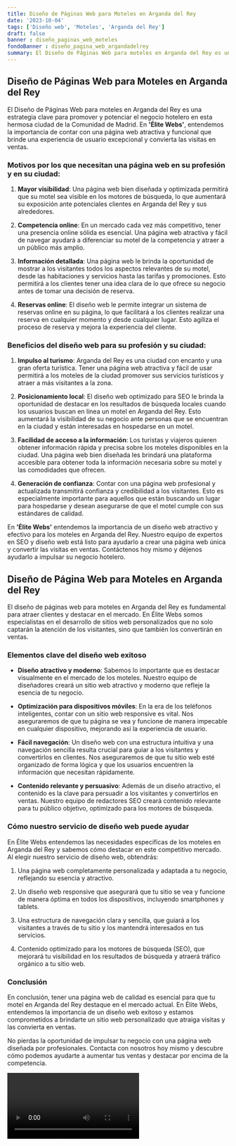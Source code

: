 ```yaml
---
title: Diseño de Páginas Web para Moteles en Arganda del Rey
date: '2023-10-04'
tags: ['Diseño web', 'Moteles', 'Arganda del Rey']
draft: false
banner : diseño_paginas_web_moteles
fondoBanner : diseño_pagina_web_argandadelrey
summary: El Diseño de Páginas Web para moteles en Arganda del Rey es una estrategia clave para promover y potenciar el negocio hotelero en esta hermosa ciudad de la Comunidad de Madrid. En 'Élite Webs', entendemos la importancia de contar con una página web atractiva y funcional que brinde una experiencia de usuario excepcional y convierta las visitas en ventas.
---
```


## Diseño de Páginas Web para Moteles en Arganda del Rey

El Diseño de Páginas Web para moteles en Arganda del Rey es una estrategia clave para promover y potenciar el negocio hotelero en esta hermosa ciudad de la Comunidad de Madrid. En **'Élite Webs'**, entendemos la importancia de contar con una página web atractiva y funcional que brinde una experiencia de usuario excepcional y convierta las visitas en ventas.

### Motivos por los que necesitan una página web en su profesión y en su ciudad:

1. **Mayor visibilidad**: Una página web bien diseñada y optimizada permitirá que su motel sea visible en los motores de búsqueda, lo que aumentará su exposición ante potenciales clientes en Arganda del Rey y sus alrededores.

2. **Competencia online**: En un mercado cada vez más competitivo, tener una presencia online sólida es esencial. Una página web atractiva y fácil de navegar ayudará a diferenciar su motel de la competencia y atraer a un público más amplio.

3. **Información detallada**: Una página web le brinda la oportunidad de mostrar a los visitantes todos los aspectos relevantes de su motel, desde las habitaciones y servicios hasta las tarifas y promociones. Esto permitirá a los clientes tener una idea clara de lo que ofrece su negocio antes de tomar una decisión de reserva.

4. **Reservas online**: El diseño web le permite integrar un sistema de reservas online en su página, lo que facilitará a los clientes realizar una reserva en cualquier momento y desde cualquier lugar. Esto agiliza el proceso de reserva y mejora la experiencia del cliente.

### Beneficios del diseño web para su profesión y su ciudad:

1. **Impulso al turismo**: Arganda del Rey es una ciudad con encanto y una gran oferta turística. Tener una página web atractiva y fácil de usar permitirá a los moteles de la ciudad promover sus servicios turísticos y atraer a más visitantes a la zona.

2. **Posicionamiento local**: El diseño web optimizado para SEO le brinda la oportunidad de destacar en los resultados de búsqueda locales cuando los usuarios buscan en línea un motel en Arganda del Rey. Esto aumentará la visibilidad de su negocio ante personas que se encuentran en la ciudad y están interesadas en hospedarse en un motel.

3. **Facilidad de acceso a la información**: Los turistas y viajeros quieren obtener información rápida y precisa sobre los moteles disponibles en la ciudad. Una página web bien diseñada les brindará una plataforma accesible para obtener toda la información necesaria sobre su motel y las comodidades que ofrecen.

4. **Generación de confianza**: Contar con una página web profesional y actualizada transmitirá confianza y credibilidad a los visitantes. Esto es especialmente importante para aquellos que están buscando un lugar para hospedarse y desean asegurarse de que el motel cumple con sus estándares de calidad.

En **'Élite Webs'** entendemos la importancia de un diseño web atractivo y efectivo para los moteles en Arganda del Rey. Nuestro equipo de expertos en SEO y diseño web está listo para ayudarlo a crear una página web única y convertir las visitas en ventas. Contáctenos hoy mismo y déjenos ayudarlo a impulsar su negocio hotelero.

<GifSeo />

<Cta />

## Diseño de Página Web para Moteles en Arganda del Rey

El diseño de páginas web para moteles en Arganda del Rey es fundamental para atraer clientes y destacar en el mercado. En Élite Webs somos especialistas en el desarrollo de sitios web personalizados que no solo captarán la atención de los visitantes, sino que también los convertirán en ventas.

### Elementos clave del diseño web exitoso

- **Diseño atractivo y moderno**: Sabemos lo importante que es destacar visualmente en el mercado de los moteles. Nuestro equipo de diseñadores creará un sitio web atractivo y moderno que refleje la esencia de tu negocio.

- **Optimización para dispositivos móviles**: En la era de los teléfonos inteligentes, contar con un sitio web responsive es vital. Nos aseguraremos de que tu página se vea y funcione de manera impecable en cualquier dispositivo, mejorando así la experiencia de usuario.

- **Fácil navegación**: Un diseño web con una estructura intuitiva y una navegación sencilla resulta crucial para guiar a los visitantes y convertirlos en clientes. Nos aseguraremos de que tu sitio web esté organizado de forma lógica y que los usuarios encuentren la información que necesitan rápidamente.

- **Contenido relevante y persuasivo**: Además de un diseño atractivo, el contenido es la clave para persuadir a los visitantes y convertirlos en ventas. Nuestro equipo de redactores SEO creará contenido relevante para tu público objetivo, optimizado para los motores de búsqueda.

### Cómo nuestro servicio de diseño web puede ayudar

En Élite Webs entendemos las necesidades específicas de los moteles en Arganda del Rey y sabemos cómo destacar en este competitivo mercado. Al elegir nuestro servicio de diseño web, obtendrás:

1. Una página web completamente personalizada y adaptada a tu negocio, reflejando su esencia y atractivo.

2. Un diseño web responsive que asegurará que tu sitio se vea y funcione de manera óptima en todos los dispositivos, incluyendo smartphones y tablets.

3. Una estructura de navegación clara y sencilla, que guiará a los visitantes a través de tu sitio y los mantendrá interesados en tus servicios.

4. Contenido optimizado para los motores de búsqueda (SEO), que mejorará tu visibilidad en los resultados de búsqueda y atraerá tráfico orgánico a tu sitio web.

### Conclusión

En conclusión, tener una página web de calidad es esencial para que tu motel en Arganda del Rey destaque en el mercado actual. En Élite Webs, entendemos la importancia de un diseño web exitoso y estamos comprometidos a brindarte un sitio web personalizado que atraiga visitas y las convierta en ventas.

No pierdas la oportunidad de impulsar tu negocio con una página web diseñada por profesionales. Contacta con nosotros hoy mismo y descubre cómo podemos ayudarte a aumentar tus ventas y destacar por encima de la competencia.

<Video />

<CtaBot job='Moteles' city='Arganda del Rey'/>

<Gmaps query='Arganda del Rey+españa+maps' />